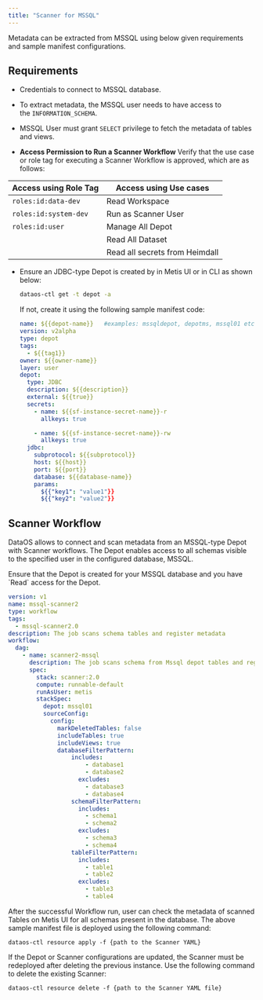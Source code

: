 ```yaml
---
title: "Scanner for MSSQL"
---
```


Metadata can be extracted from MSSQL using below given requirements and sample manifest configurations.

## **Requirements**

* Credentials to connect to MSSQL database.

* To extract metadata, the MSSQL user needs to have access to the `INFORMATION_SCHEMA`.

* MSSQL User must grant `SELECT` privilege to fetch the metadata of tables and views.

* **Access Permission to Run a Scanner Workflow**
  Verify that the use case or role tag for executing a Scanner Workflow is approved, which are as follows:

| **Access using Role Tag** | **Access using Use cases**     |
| ------------------------- | ------------------------------ |
| `roles:id:data-dev`       | Read Workspace                 |
| `roles:id:system-dev`     | Run as Scanner User            |
| `roles:id:user`           | Manage All Depot               |
|                           | Read All Dataset               |
|                           | Read all secrets from Heimdall |

* Ensure an JDBC-type Depot is created by in Metis UI or in CLI as shown below:
  ```bash
  dataos-ctl get -t depot -a
  ```
  If not, create it using the following sample manifest code:

  ```yaml
  name: ${{depot-name}}   #examples: mssqldepot, depotms, mssql01 etc.
  version: v2alpha
  type: depot
  tags:
    - ${{tag1}}
  owner: ${{owner-name}}
  layer: user
  depot:
    type: JDBC                                      
    description: ${{description}}
    external: ${{true}}
    secrets:
      - name: ${{sf-instance-secret-name}}-r
        allkeys: true

      - name: ${{sf-instance-secret-name}}-rw
        allkeys: true
    jdbc:                                           
      subprotocol: ${{subprotocol}}
      host: ${{host}}
      port: ${{port}}
      database: ${{database-name}}
      params:
        ${{"key1": "value1"}}
        ${{"key2": "value2"}}
  ```

## **Scanner Workflow**

DataOS allows to connect and scan metadata from an MSSQL-type Depot with Scanner workflows. The Depot enables access to all schemas visible to the specified user in the configured database, MSSQL.

<Info>
  Ensure that the Depot is created for your MSSQL database and you have `Read` access for the Depot.
</Info>

```yaml
version: v1
name: mssql-scanner2
type: workflow
tags:
  - mssql-scanner2.0
description: The job scans schema tables and register metadata
workflow:
  dag:
    - name: scanner2-mssql
      description: The job scans schema from Mssql depot tables and register metadata to metis2
      spec:
        stack: scanner:2.0
        compute: runnable-default
        runAsUser: metis
        stackSpec:
          depot: mssql01
          sourceConfig:
            config:
              markDeletedTables: false
              includeTables: true
              includeViews: true
              databaseFilterPattern:
                  includes:
                      - database1
                      - database2
                    excludes:
                      - database3
                      - database4
                  schemaFilterPattern:
                    includes:
                      - schema1
                      - schema2
                    excludes:
                      - schema3
                      - schema4
                  tableFilterPattern:
                    includes:
                      - table1
                      - table2
                    excludes:
                      - table3
                      - table4
```

After the successful Workflow run, user can check the metadata of scanned Tables on Metis UI for all schemas present in the database. The above sample manifest file is deployed using the following command:

```
dataos-ctl resource apply -f {path to the Scanner YAML}
```

<Note>
  If the Depot or Scanner configurations are updated, the Scanner must be redeployed after deleting the previous instance. Use the following command to delete the existing Scanner:

  ```
  dataos-ctl resource delete -f {path to the Scanner YAML file}
  ```
</Note>
